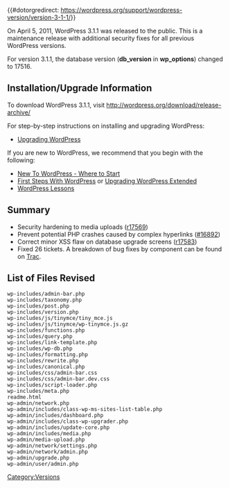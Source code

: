 {{#dotorgredirect: https://wordpress.org/support/wordpress-version/version-3-1-1/}}
{{Languages|
{{en|Version 3.1.1}}
{{ja|Version 3.1.1}}
{{ru|Версия 3.1.1}}
{{th|รุ่น 3.1.1}}
{{zh-cn|3.1.1 版本}}
}}

On April 5, 2011, WordPress 3.1.1 was released to the public. This is a maintenance release with additional security fixes for all previous WordPress versions.

For version 3.1.1, the database version ('''db_version''' in '''wp_options''') changed to 17516.

==Installation/Upgrade Information==
To download WordPress 3.1.1, visit http://wordpress.org/download/release-archive/

For step-by-step instructions on installing and upgrading WordPress:

* [[Upgrading WordPress]]

If you are new to WordPress, we recommend that you begin with the following:
* [[New To WordPress - Where to Start]]
* [[First Steps With WordPress]] or [[Upgrading WordPress Extended]]
* [[WordPress Lessons]]

== Summary ==
* Security hardening to media uploads ([http://core.trac.wordpress.org/changeset/17569 r17569])
* Prevent potential PHP crashes caused by complex hyperlinks ([http://core.trac.wordpress.org/ticket/16892 #16892])
* Correct minor XSS flaw on database upgrade screens ([http://core.trac.wordpress.org/changeset/17583 r17583])
* Fixed 26 tickets. A breakdown of bug fixes by component can be found on [http://core.trac.wordpress.org/milestone/3.1.1 Trac].

==List of Files Revised==
<pre>
wp-includes/admin-bar.php
wp-includes/taxonomy.php
wp-includes/post.php
wp-includes/version.php
wp-includes/js/tinymce/tiny_mce.js
wp-includes/js/tinymce/wp-tinymce.js.gz
wp-includes/functions.php
wp-includes/query.php
wp-includes/link-template.php
wp-includes/wp-db.php
wp-includes/formatting.php
wp-includes/rewrite.php
wp-includes/canonical.php
wp-includes/css/admin-bar.css
wp-includes/css/admin-bar.dev.css
wp-includes/script-loader.php
wp-includes/meta.php
readme.html
wp-admin/network.php
wp-admin/includes/class-wp-ms-sites-list-table.php
wp-admin/includes/dashboard.php
wp-admin/includes/class-wp-upgrader.php
wp-admin/includes/update-core.php
wp-admin/includes/media.php
wp-admin/media-upload.php
wp-admin/network/settings.php
wp-admin/network/admin.php
wp-admin/upgrade.php
wp-admin/user/admin.php
</pre>

{{Versions}}

[[Category:Versions]]